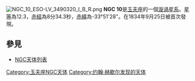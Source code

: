 {{Unreferenced|time=2020-03-15T01:19:30+00:00}}
[[File:NGC_10_ESO-LV_3490320_I_B_R.png|thumb]]
'''NGC 10'''是[[玉夫座|玉夫座]]的一個[[漩渦星系|漩渦星系]]。[[星等|星等]]為12.3，[[赤經|赤經]]為8分34.3秒，[[赤緯|赤緯]]為-33°51'28"。在1834年9月25日被首次發現。

== 參見 ==
{{commonscat}}
* [[NGC天体列表|NGC天体列表]]

{{Catalogs|NGC=10}}

[[Category:玉夫座NGC天体|Category:玉夫座NGC天体]]
[[Category:约翰·赫歇尔发现的天体|Category:约翰·赫歇尔发现的天体]]
{{星系小作品}}